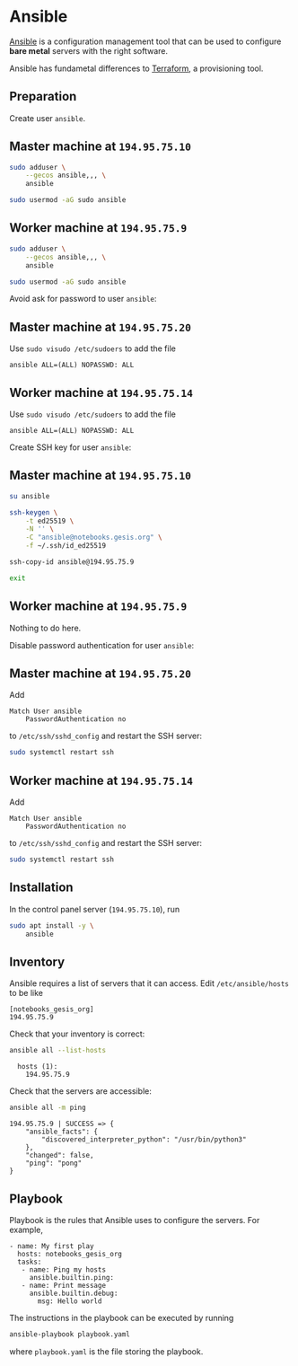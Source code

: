 # Ansible

[Ansible](https://www.ansible.com/) is a configuration management tool that can be used to configure **bare metal** servers with the right software.

:::{.callout-important}

Ansible has fundametal differences to [Terraform](https://www.terraform.io/), a provisioning tool.

:::

## Preparation

Create user `ansible`.

::: {.panel-tabset}

## Master machine at `194.95.75.10`

```bash
sudo adduser \
    --gecos ansible,,, \
    ansible
```

```bash
sudo usermod -aG sudo ansible
```

## Worker machine at `194.95.75.9`

```bash
sudo adduser \
    --gecos ansible,,, \
    ansible
```

```bash
sudo usermod -aG sudo ansible
```

:::

Avoid ask for password to user `ansible`:

::: {.panel-tabset}

## Master machine at `194.95.75.20`

Use `sudo visudo /etc/sudoers` to add the file

```
ansible ALL=(ALL) NOPASSWD: ALL
```

## Worker machine at `194.95.75.14`

Use `sudo visudo /etc/sudoers` to add the file

```
ansible ALL=(ALL) NOPASSWD: ALL
```

:::

Create SSH key for user `ansible`:

::: {.panel-tabset}

## Master machine at `194.95.75.10`

```bash
su ansible
```

```bash
ssh-keygen \
    -t ed25519 \
    -N '' \
    -C "ansible@notebooks.gesis.org" \
    -f ~/.ssh/id_ed25519
```

```bash
ssh-copy-id ansible@194.95.75.9
```

```bash
exit
```

## Worker machine at `194.95.75.9`

Nothing to do here.

:::

Disable password authentication for user `ansible`:

::: {.panel-tabset}

## Master machine at `194.95.75.20`

Add

```
Match User ansible
    PasswordAuthentication no
```

to `/etc/ssh/sshd_config` and restart the SSH server:

```bash
sudo systemctl restart ssh
```

## Worker machine at `194.95.75.14`

Add

```
Match User ansible
    PasswordAuthentication no
```

to `/etc/ssh/sshd_config` and restart the SSH server:

```bash
sudo systemctl restart ssh
```

:::

## Installation

In the control panel server (`194.95.75.10`), run

```bash
sudo apt install -y \
    ansible
```

## Inventory

Ansible requires a list of servers that it can access. Edit `/etc/ansible/hosts` to be like

```ansible
[notebooks_gesis_org]
194.95.75.9
```

Check that your inventory is correct:

```bash
ansible all --list-hosts
```

```
  hosts (1):
    194.95.75.9
```

Check that the servers are accessible:

```bash
ansible all -m ping
```

```
194.95.75.9 | SUCCESS => {
    "ansible_facts": {
        "discovered_interpreter_python": "/usr/bin/python3"
    },
    "changed": false,
    "ping": "pong"
}
```

## Playbook

Playbook is the rules that Ansible uses to configure the servers. For example,

```
- name: My first play
  hosts: notebooks_gesis_org
  tasks:
   - name: Ping my hosts
     ansible.builtin.ping:
   - name: Print message
     ansible.builtin.debug:
       msg: Hello world
```

The instructions in the playbook can be executed by running

```bash
ansible-playbook playbook.yaml
```

where `playbook.yaml` is the file storing the playbook.